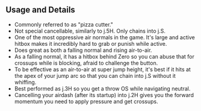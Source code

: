 ## Usage and Details

- Commonly referred to as "pizza cutter."
- Not special cancellable, similarly to <InputBlock>j.5H</InputBlock>. Only chains into <InputBlock>j.S</InputBlock>.
- One of the most oppressive air normals in the game. It's large and active hitbox makes it incredibly hard to grab or punish while active.
- Does great as both a falling normal and rising air-to-air.
- As a falling normal, it has a hitbox behind Zero so you can abuse that for crossups while is blocking, afraid to challenge the button.
- To be effective as an air-to-air at super jump height, it's best if it hits at the apex of your jump arc so that
  you can chain into <InputBlock>j.S</InputBlock> without it whiffing.
- Best performed as <InputBlock>j.3H</InputBlock> so you get a throw OS while navigating neutral.
- Cancelling your airdash (after its startup) into <InputBlock>j.2H</InputBlock> gives you the forward momentum you need to apply pressure and get crossups.